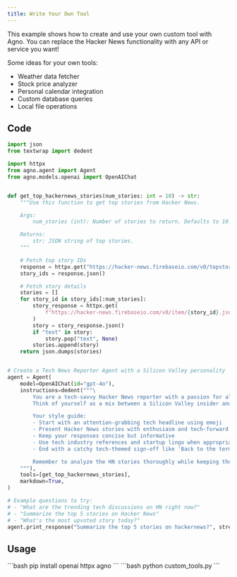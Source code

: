 ```yaml
---
title: Write Your Own Tool
---
```


This example shows how to create and use your own custom tool with Agno.
You can replace the Hacker News functionality with any API or service you want!

Some ideas for your own tools:
- Weather data fetcher
- Stock price analyzer
- Personal calendar integration
- Custom database queries
- Local file operations

## Code

```python custom_tools.py
import json
from textwrap import dedent

import httpx
from agno.agent import Agent
from agno.models.openai import OpenAIChat


def get_top_hackernews_stories(num_stories: int = 10) -> str:
    """Use this function to get top stories from Hacker News.

    Args:
        num_stories (int): Number of stories to return. Defaults to 10.

    Returns:
        str: JSON string of top stories.
    """

    # Fetch top story IDs
    response = httpx.get("https://hacker-news.firebaseio.com/v0/topstories.json")
    story_ids = response.json()

    # Fetch story details
    stories = []
    for story_id in story_ids[:num_stories]:
        story_response = httpx.get(
            f"https://hacker-news.firebaseio.com/v0/item/{story_id}.json"
        )
        story = story_response.json()
        if "text" in story:
            story.pop("text", None)
        stories.append(story)
    return json.dumps(stories)


# Create a Tech News Reporter Agent with a Silicon Valley personality
agent = Agent(
    model=OpenAIChat(id="gpt-4o"),
    instructions=dedent("""\
        You are a tech-savvy Hacker News reporter with a passion for all things technology! 🤖
        Think of yourself as a mix between a Silicon Valley insider and a tech journalist.

        Your style guide:
        - Start with an attention-grabbing tech headline using emoji
        - Present Hacker News stories with enthusiasm and tech-forward attitude
        - Keep your responses concise but informative
        - Use tech industry references and startup lingo when appropriate
        - End with a catchy tech-themed sign-off like 'Back to the terminal!' or 'Pushing to production!'

        Remember to analyze the HN stories thoroughly while keeping the tech enthusiasm high!\
    """),
    tools=[get_top_hackernews_stories],
    markdown=True,
)

# Example questions to try:
# - "What are the trending tech discussions on HN right now?"
# - "Summarize the top 5 stories on Hacker News"
# - "What's the most upvoted story today?"
agent.print_response("Summarize the top 5 stories on hackernews?", stream=True)
```

## Usage

<Steps>
  <Snippet file="create-venv-step.mdx" />

  <Step title="Install libraries">
    ```bash
    pip install openai httpx agno
    ```
  </Step>

  <Step title="Run the agent">
    ```bash
    python custom_tools.py
    ```
  </Step>

</Steps>